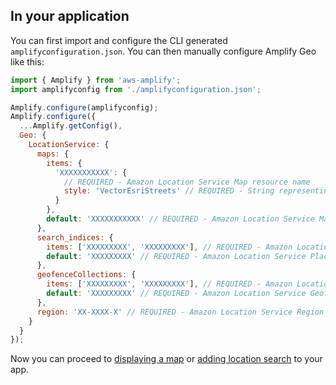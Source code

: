 ## In your application

You can first import and configure the CLI generated `amplifyconfiguration.json`. You can then manually configure Amplify Geo like this:

```js
import { Amplify } from 'aws-amplify';
import amplifyconfig from './amplifyconfiguration.json';

Amplify.configure(amplifyconfig);
Amplify.configure({
  ...Amplify.getConfig(),
  Geo: {
    LocationService: {
      maps: {
        items: {
          'XXXXXXXXXXX': {
            // REQUIRED - Amazon Location Service Map resource name
            style: 'VectorEsriStreets' // REQUIRED - String representing the style of map resource
          }
        },
        default: 'XXXXXXXXXXX' // REQUIRED - Amazon Location Service Map resource name to set as default
      },
      search_indices: {
        items: ['XXXXXXXXX', 'XXXXXXXXX'], // REQUIRED - Amazon Location Service Place Index name
        default: 'XXXXXXXXX' // REQUIRED - Amazon Location Service Place Index name to set as default
      },
      geofenceCollections: {
        items: ['XXXXXXXXX', 'XXXXXXXXX'], // REQUIRED - Amazon Location Service Geofence Collection name
        default: 'XXXXXXXXX' // REQUIRED - Amazon Location Service Geofence Collection name to set as default
      },
      region: 'XX-XXXX-X' // REQUIRED - Amazon Location Service Region
    }
  }
});
```

Now you can proceed to [displaying a map](/lib/geo/maps) or [adding location search](/lib/geo/search) to your app.
